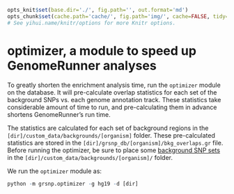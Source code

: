 ```r

opts_knit$set(base.dir='./', fig.path='', out.format='md')
opts_chunk$set(cache.path='cache/', fig.path='img/', cache=FALSE, tidy=TRUE, fig.keep='high', echo=TRUE, dpi=300, out.width=700, prompt=FALSE, comment='##', results='markup', eval=FALSE)
# See yihui.name/knitr/options for more Knitr options.
```

optimizer, a module to speed up GenomeRunner analyses
========================================================

To greatly shorten the enrichment analysis time, run the `optimizer` module on the database. It will pre-calculate overlap statistics for each set of the background SNPs vs. each genome annotation track. These statistics take considerable amount of time to run, and pre-calculating them in advance shortens GenomeRunner's run time.

The statistics are calculated for each set of background regions in the `[dir]/custom_data/backgrounds/[organism]` folder. These pre-calculated statistics are stored in the `[dir]/grsnp_db/[organism]/bkg_overlaps.gr` file. Before running the optimizer, be sure to place some [background SNP sets](../dbcreator/dbcreatorBackground.md) in the `[dir]/custom_data/backgrounds/[organism]/` folder.

We run the `optimizer` module as:

```r
python -m grsnp.optimizer -g hg19 -d [dir]
```